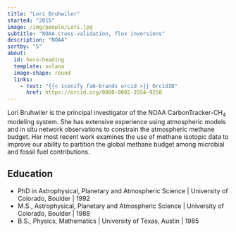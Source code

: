 ```yaml
---
title: "Lori Bruhwiler"
started: "2015"
image: /img/people/Lori.jpg
subtitle: "NOAA cross-validation, flux inversions"
description: "NOAA"
sortby: "5"
about:
  id: hero-heading
  template: solana
  image-shape: round
  links:
    - text: "{{< iconify fa6-brands orcid >}} OrcidID"
      href: https://orcid.org/0000-0002-3554-9250 
---
```


Lori Bruhwiler is the principal investigator of the NOAA CarbonTracker-CH<sub>4</sub> modeling system. She has extensive experience using atmospheric models and in situ network observations to constrain the atmospheric methane budget. Her most recent work examines the use of methane isotopic data to improve our ability to partition the global methane budget among microbial and fossil fuel contributions.

## Education

- [PhD in Astrophysical, Planetary and Atmospheric Science]{.fw-bold} | University of Colorado, Boulder | 1992
- [M.S., Astrophysical, Planetary and Atmospheric Science]{.fw-bold} | University of Colorado, Boulder  | 1988
- [B.S., Physics, Mathematics]{.fw-bold} |  University of Texas, Austin | 1985

